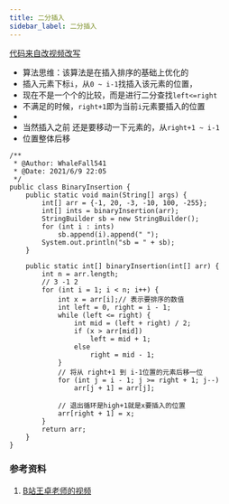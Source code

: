 ```yaml
---
title: 二分插入
sidebar_label: 二分插入
---
```


[代码来自改视频改写](https://www.bilibili.com/video/BV1nJ411V7bd?p=161)

* 算法思维：该算法是在插入排序的基础上优化的
* 插入元素下标`i`，从`0 ~ i-1`找插入该元素的位置，
* 现在不是一个个的比较，而是进行二分查找`left<=right`
* 不满足的时候，`right+1`即为当前`i`元素要插入的位置
* 
* 当然插入之前 还是要移动一下元素的，从`right+1 ~ i-1`
* 位置整体后移

```
/**
 * @Author: WhaleFall541
 * @Date: 2021/6/9 22:05
 */
public class BinaryInsertion {
    public static void main(String[] args) {
        int[] arr = {-1, 20, -3, -10, 100, -255};
        int[] ints = binaryInsertion(arr);
        StringBuilder sb = new StringBuilder();
        for (int i : ints)
            sb.append(i).append(" ");
        System.out.println("sb = " + sb);
    }

    public static int[] binaryInsertion(int[] arr) {
        int n = arr.length;
        // 3 -1 2
        for (int i = 1; i < n; i++) {
            int x = arr[i];// 表示要排序的数值
            int left = 0, right = i - 1;
            while (left <= right) {
                int mid = (left + right) / 2;
                if (x > arr[mid])
                    left = mid + 1;
                else
                    right = mid - 1;
            }
            // 将从 right+1 到 i-1位置的元素后移一位
            for (int j = i - 1; j >= right + 1; j--)
                arr[j + 1] = arr[j];

            // 退出循环是high+1就是x要插入的位置
            arr[right + 1] = x;
        }
        return arr;
    }
}
```

### 参考资料

1. [B站王卓老师的视频](https://www.bilibili.com/video/BV1Eb4y1R7zd?)

